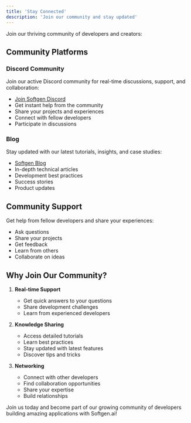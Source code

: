 ```yaml
---
title: 'Stay Connected'
description: 'Join our community and stay updated'
---
```


Join our thriving community of developers and creators:

## Community Platforms

### Discord Community
Join our active Discord community for real-time discussions, support, and collaboration:
- [Join Softgen Discord](https://discord.com/invite/MCUZhuEk)
- Get instant help from the community
- Share your projects and experiences
- Connect with fellow developers
- Participate in discussions

### Blog
Stay updated with our latest tutorials, insights, and case studies:
- [Softgen Blog](https://softgen.ai/blog)
- In-depth technical articles
- Development best practices
- Success stories
- Product updates

## Community Support

Get help from fellow developers and share your experiences:
- Ask questions
- Share your projects
- Get feedback
- Learn from others
- Collaborate on ideas

## Why Join Our Community?

1. **Real-time Support**
   - Get quick answers to your questions
   - Share development challenges
   - Learn from experienced developers

2. **Knowledge Sharing**
   - Access detailed tutorials
   - Learn best practices
   - Stay updated with latest features
   - Discover tips and tricks

3. **Networking**
   - Connect with other developers
   - Find collaboration opportunities
   - Share your expertise
   - Build relationships

Join us today and become part of our growing community of developers building amazing applications with Softgen.ai!